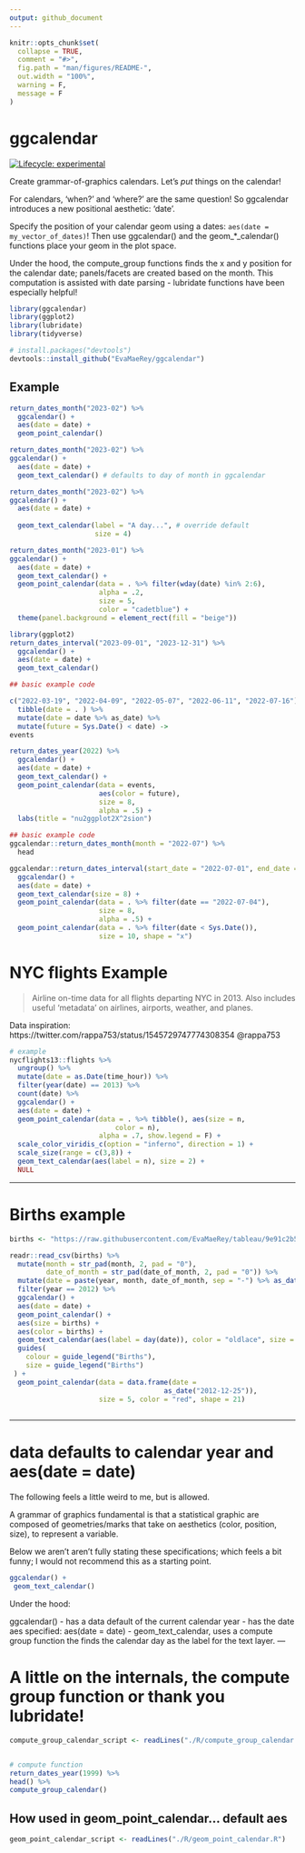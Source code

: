 ```yaml
---
output: github_document
---
```


<!-- README.md is generated from README.Rmd. Please edit that file -->

```r
knitr::opts_chunk$set(
  collapse = TRUE,
  comment = "#>",
  fig.path = "man/figures/README-",
  out.width = "100%",
  warning = F,
  message = F
)
```

# ggcalendar

<!-- badges: start -->
[![Lifecycle: experimental](https://img.shields.io/badge/lifecycle-experimental-orange.svg)](https://lifecycle.r-lib.org/articles/stages.html#experimental)
<!-- badges: end -->

Create grammar-of-graphics calendars. Let's *put* things on the calendar!  

For calendars, 'when?' and 'where?' are the same question!  So ggcalendar introduces a new positional aesthetic: 'date'.  

Specify the position of your calendar geom using a dates: `aes(date = my_vector_of_dates)`!  Then use ggcalendar() and the geom_*_calendar() functions place your geom in the plot space. 

Under the hood, the compute_group functions finds the x and y position for the calendar date; panels/facets are created based on the month. This computation is assisted with date parsing - lubridate functions have been especially helpful! 


```r
library(ggcalendar)
library(ggplot2)
library(lubridate)
library(tidyverse)
```


``` r
# install.packages("devtools")
devtools::install_github("EvaMaeRey/ggcalendar")
```
## Example




```r
return_dates_month("2023-02") %>% 
  ggcalendar() + 
  aes(date = date) + 
  geom_point_calendar()

return_dates_month("2023-02") %>% 
ggcalendar() + 
  aes(date = date) +
  geom_text_calendar() # defaults to day of month in ggcalendar

return_dates_month("2023-02") %>% 
ggcalendar() + 
  aes(date = date) + 
  
  geom_text_calendar(label = "A day...", # override default
                     size = 4)

return_dates_month("2023-01") %>% 
ggcalendar() + 
  aes(date = date) + 
  geom_text_calendar() + 
  geom_point_calendar(data = . %>% filter(wday(date) %in% 2:6),
                      alpha = .2,
                      size = 5,
                      color = "cadetblue") + 
  theme(panel.background = element_rect(fill = "beige"))

library(ggplot2)
return_dates_interval("2023-09-01", "2023-12-31") %>% 
  ggcalendar() + 
  aes(date = date) + 
  geom_text_calendar()
```

```r

## basic example code

c("2022-03-19", "2022-04-09", "2022-05-07", "2022-06-11", "2022-07-16") %>% 
  tibble(date = . ) %>% 
  mutate(date = date %>% as_date) %>% 
  mutate(future = Sys.Date() < date) ->
events

return_dates_year(2022) %>% 
  ggcalendar() +
  aes(date = date) +
  geom_text_calendar() + 
  geom_point_calendar(data = events,
                      aes(color = future),
                      size = 8, 
                      alpha = .5) +
  labs(title = "nu2ggplot2X^2sion")


```



```r

## basic example code
ggcalendar::return_dates_month(month = "2022-07") %>% 
  head

ggcalendar::return_dates_interval(start_date = "2022-07-01", end_date = "2022-08-31") %>% 
  ggcalendar() +
  aes(date = date) +
  geom_text_calendar(size = 8) + 
  geom_point_calendar(data = . %>% filter(date == "2022-07-04"),
                      size = 8, 
                      alpha = .5) +
  geom_point_calendar(data = . %>% filter(date < Sys.Date()),
                      size = 10, shape = "x")
```

# NYC flights Example

> Airline on-time data for all flights departing NYC in 2013. Also includes useful 'metadata' on airlines, airports, weather, and planes.



Data inspiration:  https://twitter.com/rappa753/status/1545729747774308354 @rappa753

```r

# example 
nycflights13::flights %>% 
  ungroup() %>% 
  mutate(date = as.Date(time_hour)) %>% 
  filter(year(date) == 2013) %>% 
  count(date) %>% 
  ggcalendar() +
  aes(date = date) +
  geom_point_calendar(data = . %>% tibble(), aes(size = n, 
                          color = n), 
                      alpha = .7, show.legend = F) + 
  scale_color_viridis_c(option = "inferno", direction = 1) + 
  scale_size(range = c(3,8)) +
  geom_text_calendar(aes(label = n), size = 2) + 
  NULL
```


---


# Births example

```r
births <- "https://raw.githubusercontent.com/EvaMaeRey/tableau/9e91c2b5ee803bfef10d35646cf4ce6675b92b55/tidytuesday_data/2018-10-02-us_births_2000-2014.csv"

readr::read_csv(births) %>% 
  mutate(month = str_pad(month, 2, pad = "0"),
         date_of_month = str_pad(date_of_month, 2, pad = "0")) %>% 
  mutate(date = paste(year, month, date_of_month, sep = "-") %>% as_date()) %>% 
  filter(year == 2012) %>% 
  ggcalendar() + 
  aes(date = date) + 
  geom_point_calendar() +
  aes(size = births) +
  aes(color = births) +
  geom_text_calendar(aes(label = day(date)), color = "oldlace", size = 2) + 
  guides(
    colour = guide_legend("Births"),
    size = guide_legend("Births")
 ) + 
  geom_point_calendar(data = data.frame(date =
                                      as_date("2012-12-25")),
                      size = 5, color = "red", shape = 21)
  


```

---

# data defaults to calendar year and aes(date = date)

The following feels a little weird to me, but is allowed.  

A grammar of graphics fundamental is that a statistical graphic are composed of geometries/marks that take on aesthetics (color, position, size), to represent a variable.

Below we aren't aren't fully stating these specifications; which feels a bit funny; I would not recommend this as a starting point.  

```r
ggcalendar() + 
 geom_text_calendar()
```

Under the hood:

ggcalendar() 
  - has a data default of the current calendar year
  - has the date aes specified: aes(date = date)
  - geom_text_calendar, uses a compute group function the finds the calendar day as the label for the text layer.
---

# A little on the internals, the compute group function or thank you lubridate!


```r
compute_group_calendar_script <- readLines("./R/compute_group_calendar.R")
```

```r
```

```r
# compute function
return_dates_year(1999) %>%
head() %>%
compute_group_calendar()
```



## How used in geom_point_calendar... default aes

```r
geom_point_calendar_script <- readLines("./R/geom_point_calendar.R")
```


```r
```


